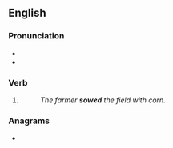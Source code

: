 ==English==

===Pronunciation===
* {{IPA|/səʊd/|lang=en}}
* {{rhymes|əʊd|lang=en}}

===Verb===
{{head|en|verb form}}

# {{en-past of|sow}}
#: ''The farmer '''sowed''' the field with corn.''

===Anagrams===
* {{anagrams|en|dowse}}